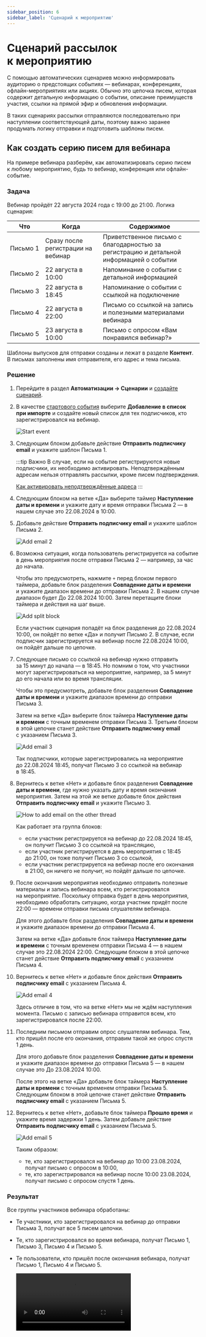 ```yaml
---
sidebar_position: 6
sidebar_label: 'Cценарий к мероприятию'
---
```



# Сценарий рассылок к мероприятию

С помощью автоматических сценариев можно информировать аудиторию о предстоящих событиях — вебинарах, конференциях, офлайн-мероприятиях или акциях. Обычно это цепочка писем, которая содержит детальную информацию о событии, описание преимуществ участия, ссылки на прямой эфир и обновления информации.

​​В таких сценариях рассылки отправляются последовательно при наступлении соответствующей даты, поэтому важно заранее продумать логику отправки и подготовить шаблоны писем.

## Как создать серию писем для вебинара

На примере вебинара разберём, как автоматизировать серию писем к любому мероприятию, будь то вебинар, конференция или офлайн-событие.

### Задача

Вебинар пройдёт 22 августа 2024 года с 19:00 до 21:00. Логика сценария:

| Что | Когда | Содержимое |
| --- | --- | --- |
| Письмо 1 | Сразу после регистрации на вебинар | Приветственное письмо с благодарностью за регистрацию и детальной информацией о событии |
| Письмо 2 | 22 августа в 10:00 | Напоминание о событии с детальной информацией |
| Письмо 3 | 22 августа в 18:45 | Напоминание о событии с ссылкой на подключение |
| Письмо 4 | 22 августа в 22:00 | Письмо со ссылкой на запись и полезными материалами вебинара |
| Письмо 5 | 23 августа в 10:00 | Письмо с опросом «Вам понравился вебинар?» |

Шаблоны выпусков для отправки созданы и лежат в разделе **Контент**. В письмах заполнены имя отправителя, его адрес и тема письма.

### Решение

1. Перейдите в раздел **Автоматизации → Сценарии** и [создайте сценарий](https://docs.sendsay.ru/automations/automation-with-workflows/workflow-creation/#как-создать-сценарий).

2. В качестве [стартового события](https://docs.sendsay.ru/automations/automation-with-workflows/workflow-blocks/#стартовые-события) выберите **Добавление в список при импорте** и создайте новый список для тех подписчиков, кто зарегистрировался на вебинар.

   ![Start event](/img/automations/automation-with-workflows/workflow-for-event/start-event.gif)

3. Следующим блоком добавьте действие **Отправить подписчику email** и укажите шаблон Письма 1.

   :::tip Важно В случае, если на событие регистрируются новые подписчики, их необходимо активировать. Неподтверждённым адресам нельзя отправлять рассылки, кроме писем подтверждения.

   [Как активировать неподтверждённые адреса](https://docs.sendsay.ru/subscribers/contacts/how-to-activate-inactive-contacts) :::

4. Следующим блоком на ветке «Да» выберите таймер **Наступление даты и времени** и укажите дату и время отправки Письма 2 — в нашем случае это 22.08.2024 в 10:00.

5. Добавьте действие **Отправить подписчику email** и укажите шаблон Письма 2.

   ![Add email 2](/img/automations/automation-with-workflows/workflow-for-event/add-email.png)

6. Возможна ситуация, когда пользователь регистрируется на событие в день мероприятия после отправки Письма 2 — например, за час до начала.

   Чтобы это предусмотреть, нажмите `+` перед блоком первого таймера, добавьте блок разделения **Совпадение даты и времени** и укажите диапазон времени до отправки Письма 2. В нашем случае диапазон будет До 22.08.2024 10:00. Затем перетащите блоки таймера и действия на шаг выше.

   ![Add split block](/img/automations/automation-with-workflows/workflow-for-event/add-split-block.png)

   Если участник сценария попадёт на блок разделения до 22.08.2024 10:00, он пойдёт по ветке «Да» и получит Письмо 2. В случае, если подписчик зарегистрируется на вебинар после 22.08.2024 10:00, он пойдёт дальше по цепочке.

7. Следующее письмо со ссылкой на вебинар нужно отправить за 15 минут до начала — в 18:45. Но помним о том, что участники могут зарегистрироваться на мероприятие, например, за 5 минут до его начала или во время трансляции.

   Чтобы это предусмотреть, добавьте блок разделения **Совпадение даты и времени** и укажите диапазон времени до отправки Письма 3.

   Затем на ветке «Да» выберите блок таймера **Наступление даты и времени** с точным временем отправки Письма 3. Третьим блоком в этой цепочке станет действие **Отправить подписчику email** с указанием Письма 3.

   ![Add email 3](/img/automations/automation-with-workflows/workflow-for-event/add-email-3.png)

   Так подписчики, которые зарегистрировались на мероприятие до 22.08.2024 18:45, получат Письмо 3 со ссылкой на вебинар в 18:45.

8. Вернитесь к ветке «Нет» и добавьте блок разделения **Совпадение даты и времени**, где нужно указать дату и время окончания мероприятия. Затем на этой же ветке добавьте блок действия **Отправить подписчику email** и укажите Письмо 3.

   ![How to add email on the other thread](/img/automations/automation-with-workflows/workflow-for-event/add-email-on-other-thread.png)

   Как работает эта группа блоков:

   - если участник регистрируется на вебинар до 22.08.2024 18:45, он получит Письмо 3 со ссылкой на трансляцию,
   - если участник регистрируется в день мероприятия с 18:45 до 21:00, он тоже получит Письмо 3 со ссылкой,
   - если участник регистрируется на вебинар после его окончания в 21:00, он ничего не получит, но пойдёт дальше по цепочке.

9. После окончания мероприятия необходимо отправить полезные материалы и запись вебинара всем, кто регистрировался на мероприятие. Поскольку отправка будет в день мероприятия, необходимо обработать ситуацию, когда участник придёт после 22:00 — времени отправки письма слушателям вебинара.

   Для этого добавьте блок разделения **Совпадение даты и времени** и укажите диапазон времени до отправки Письма 4.

   Затем на ветке «Да» добавьте блок таймера **Наступление даты и времени** с точным временем отправки Письма 4 — в нашем случае это 22.08.2024 22:00. Следующим блоком в этой цепочке станет действие **Отправить подписчику email** с указанием Письма 4.

10. Вернитесь к ветке «Нет» и добавьте блок действия **Отправить подписчику email** с указанием Письма 4.

    ![Add email 4](/img/automations/automation-with-workflows/workflow-for-event/add-email-4.png)

    Здесь отличие в том, что на ветке «Нет» мы не ждём наступления момента. Письмо с записью вебинара отправится всем, кто зарегистрировался после 22:00.

11. Последним письмом отправим опрос слушателям вебинара. Тем, кто пришёл после его окончания, отправим такой же опрос спустя 1 день.

    Для этого добавьте блок разделения **Совпадение даты и времени** и укажите диапазон времени до отправки Письма 5 — в нашем случае это До 23.08.2024 10:00.

    После этого на ветке «Да» добавьте блок таймера **Наступление даты и времени** с точным временем отправки Письма 5. Следующим блоком в этой цепочке станет действие **Отправить подписчику email** с указанием Письма 5.

12. Вернитесь к ветке «Нет», добавьте блок таймера **Прошло время** и укажите время задержки 1 день. Затем добавьте действие **Отправить подписчику email** с указанием Письма 5.

    ![Add email 5](/img/automations/automation-with-workflows/workflow-for-event/add-email-5.png)

    Таким образом:

    - те, кто зарегистрировался на вебинар до 10:00 23.08.2024, получат письмо с опросом в 10:00,
    - те, кто зарегистрировался на вебинар после 10:00 23.08.2024, получат письмо с опросом спустя 1 день.

### Результат

Все группы участников вебинара обработаны:

- Те участники, кто зарегистрировался на вебинар до отправки Письма 3, получат все 5 писем цепочки.
- Те, кто зарегистрировался во время вебинара, получат Письмо 1, Письмо 3, Письмо 4 и Письмо 5.
- Те пользователи, кто пришёл после окончания вебинара, получат Письмо 1, Письмо 4 и Письмо 5.

  <Video src={workflowForEvent} />

